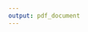 ```yaml
---
output: pdf_document
---
```


\thispagestyle{empty}

\begin{centering}

\begin{figure}[h]
  \centering
    \includegraphics[width = 0.5\textwidth]{figures/title-page/Ghlaschu.pdf}
\end{figure}

\vspace{2 cm}

\Huge

{\bf Multimorbidity and Access to Social Care: exploiting emerging administrative data sources in Scotland}

\vspace{1.5 cm}

\Large
David Alexander Gunn Henderson \\
MRes(Health Research), PGcert(Advanced Practice), BSc(Nursing)

\vspace{1.5 cm}

\normalsize
Submitted in partial fulfilment of the requirements of the degree of \\
Doctor of Philosophy (PhD)

\vspace{1.5 cm}

\normalsize
School of Social and Political Sciences \\
College of Social Sciences\\
University of Glasgow

February 2019

\end{centering}
